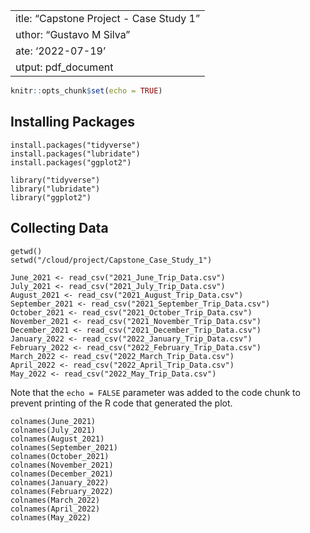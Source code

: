  ---
title: "Capstone Project - Case Study 1"
author: "Gustavo M Silva"
date: '2022-07-19'
output: pdf_document
---

```r
knitr::opts_chunk$set(echo = TRUE)
```

## Installing Packages

```Installing
install.packages("tidyverse")
install.packages("lubridate")
install.packages("ggplot2")

library("tidyverse")
library("lubridate")
library("ggplot2")
```

## Collecting Data

```Collecting
getwd()
setwd("/cloud/project/Capstone_Case_Study_1")

June_2021 <- read_csv("2021_June_Trip_Data.csv")
July_2021 <- read_csv("2021_July_Trip_Data.csv")
August_2021 <- read_csv("2021_August_Trip_Data.csv")
September_2021 <- read_csv("2021_September_Trip_Data.csv")
October_2021 <- read_csv("2021_October_Trip_Data.csv")
November_2021 <- read_csv("2021_November_Trip_Data.csv")
December_2021 <- read_csv("2021_December_Trip_Data.csv")
January_2022 <- read_csv("2022_January_Trip_Data.csv")
February_2022 <- read_csv("2022_February_Trip_Data.csv")
March_2022 <- read_csv("2022_March_Trip_Data.csv")
April_2022 <- read_csv("2022_April_Trip_Data.csv")
May_2022 <- read_csv("2022_May_Trip_Data.csv")
```

Note that the `echo = FALSE` parameter was added to the code chunk to prevent printing of the R code that generated the plot.
```Wrangling
colnames(June_2021)
colnames(July_2021)
colnames(August_2021)
colnames(September_2021)
colnames(October_2021)
colnames(November_2021)
colnames(December_2021)
colnames(January_2022)
colnames(February_2022)
colnames(March_2022)
colnames(April_2022)
colnames(May_2022) 
```

